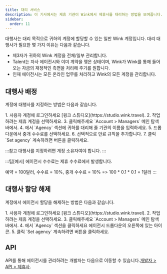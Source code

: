 ```yaml
---
title: 대리 서비스
description: 이 기사에서는 제휴 기관이 Wink에서 제휴사를 대리하는 방법을 보여줍니다.
sidebar:
  order: 11
---
```


대행사는 대리 목적으로 귀하의 계정에 할당할 수 있는 일반 Wink 계정입니다. 대리 대행사가 필요한 몇 가지 이유는 다음과 같습니다.

* 제3자가 귀하의 Wink 계정을 전체/일부 관리합니다.
* Talent는 자사 에이전시와 이미 계약을 맺은 상태이며, Wink가 Wink를 통해 들어오는 자금의 재정적인 측면을 처리해 주기를 원합니다.
* 인재 에이전시는 모든 온라인 업무를 처리하고 Wink의 모든 계정을 관리합니다.

## 대행사 배정

계정에 대행사를 지정하는 방법은 다음과 같습니다.

<Steps>
  1. 사용자 계정에 로그인하세요 [윙크 스튜디오](https://studio.wink.travel).
  2. 작업하려는 제휴 계정을 선택하세요.
  3. 클릭해주세요 `Account > Managers` 메인 탐색 바에서.
  4. 에서 `Agency` 섹션에 귀하를 대리해 줄 기관의 이름을 입력하세요.
  5. 드롭다운에서 중개 수수료를 선택하세요.
  6. 선택적으로 만료 규칙을 추가합니다.
  7. 클릭 `Set agency` 계속하려면 버튼을 클릭하세요.
</Steps>


:::참고
대행사를 지정하려면 계정 소유자여야 합니다.
:::

:::팁\[예시]
에이전시 수수료는 제휴 수수료에서 발생합니다.

예약 = 100달러, 수수료 = 10%, 중개 수수료 = 10% => 100 \* 0.1 \* 0.1 = 1달러
:::

## 대행사 할당 해제

계정에서 에이전시 할당을 해제하는 방법은 다음과 같습니다.

<Steps>
  1. 사용자 계정에 로그인하세요 [윙크 스튜디오](https://studio.wink.travel).
  2. 작업하려는 제휴 계정을 선택하세요.
  3. 클릭해주세요 `Account > Managers` 메인 탐색 바에서.
  4. 에서 `Agency` 섹션을 클릭하세요 <Badge text="x" variant="danger" size="small" /> 에이전시 드롭다운의 오른쪽에 있는 아이콘.
  5. 클릭 `Set agency` 계속하려면 버튼을 클릭하세요.
</Steps>


## API

API를 통해 에이전시를 관리하려는 개발자는 다음으로 이동할 수 있습니다.[개발자 > API > 제휴사](/developers/apis/#affiliate-api).

